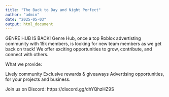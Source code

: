 ```yaml
---
title: "The Back to Day and Night Perfect"
author: "admin"
date: "2025-05-03"
output: html_document
---
```


GENRE HUB IS BACK!
Genre Hub, once a top Roblox advertisting community with 15k members, is looking for new team members as we get back on track! We offer exciting opportunities to grow, contribute, and connect with others.

What we provide:

Lively community
Exclusive rewards & giveaways
Advertising opportunities, for your projects and business.

Join us on Discord: https://discord.gg/dhYQhzHZ9S
